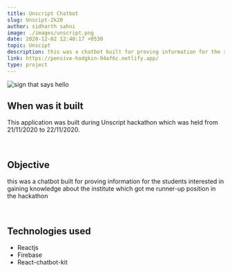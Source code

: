 ```yaml
---
title: Unscript Chatbot
slug: Unscipt-2k20
author: sidharth sahni
image: ./images/unscript.png
date: 2020-12-02 12:40:17 +0530
topic: Unscipt
description: this was a chatbot built for proving information for the students interested in gaining knowledge about the institute which got me runner-up position in the hackathon
link: https://pensive-hodgkin-94af6c.netlify.app/
type: project
---
```



![sign that says hello](./images/unscript.png)

## When was it built

This application was built during Unscript hackathon which was held from 21/11/2020 to 22/11/2020.

<br />

## Objective

this was a chatbot built for proving information for the students interested in gaining knowledge about the institute which got me runner-up position in the hackathon

<br />

## Technologies used

- Reactjs
- Firebase
- React-chatbot-kit
